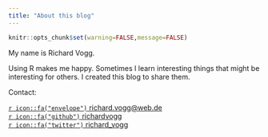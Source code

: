 ```yaml
---
title: "About this blog"
---
```


```r
knitr::opts_chunk$set(warning=FALSE,message=FALSE)
```


My name is Richard Vogg.

Using R makes me happy. Sometimes I learn interesting things that might be interesting for others. I created this blog to share them.

Contact:

[`r icon::fa("envelope")` richard.vogg@web.de](https://twitter.com/richard_vogg)    
[`r icon::fa("github")` richardvogg](https://github.com/richardvogg)    
[`r icon::fa("twitter")` richard_vogg](https://twitter.com/richard_vogg)